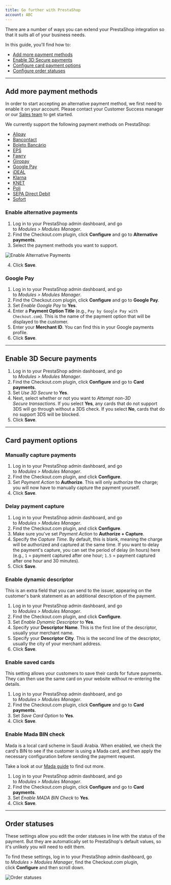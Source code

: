 ```yaml
---
title: Go further with PrestaShop
account: ABC
---
```


There are a number of ways you can extend your PrestaShop integration so that it suits all of your business needs.

In this guide, you'll find how to:

- [Add more payment methods](#Add_more_payment_methods)
- [Enable 3D Secure payments](#Enable_3D_Secure_payments)
- [Configure card payment options](#Card_payment_options)
- [Configure order statuses](#Order_statuses)

---

## Add more payment methods

<TipBox variant="note">

In order to start accepting an alternative payment method, we first need to enable it on your account. Please contact your Customer Success manager or our [Sales team](https://checkout.com/contact-sales) to get started.

</TipBox>

We currently support the following payment methods on PrestaShop:

- [Alipay](/payments/payment-methods/wallets/alipay)
- [Bancontact](/payments/payment-methods/cards/bancontact)
- [Boleto Bancário](/payments/payment-methods/cash-and-atm-payment/boleto-bancario)
- [EPS](/payments/payment-methods/bank-transfers/eps)
- [Fawry](/payments/payment-methods/cash-and-atm-payment/fawry)
- [Giropay](/payments/payment-methods/bank-transfers/giropay)
- [Google Pay](/payments/payment-methods/wallets/google-pay)
- [iDEAL](/payments/payment-methods/bank-transfers/ideal)
- [Klarna](/payments/payment-methods/invoice-and-pay-later/klarna)
- [KNET](/payments/payment-methods/cards/knet)
- [Poli](/payments/payment-methods/bank-transfers/poli)
- [SEPA Direct Debit](/payments/payment-methods/direct-debit/sepa-direct-debit)
- [Sofort](/payments/payment-methods/bank-transfers/sofort)

### Enable alternative payments

1.  Log in to your PrestaShop admin dashboard, and go to *Modules > Modules Manager*.
2.  Find the Checkout.com plugin, click **Configure** and go to **Alternative payments**.
3.  Select the payment methods you want to support.

<img maxWidth={350} src="/docs/Integrate/enable_alternative_payments.png" title="Enable Alternative Payments" />

4.  Click **Save**.

### Google Pay

1.  Log in to your PrestaShop admin dashboard, and go to *Modules > Modules Manager*.
2.  Find the Checkout.com plugin, click **Configure** and go to **Google Pay**.
3.  Set *Enable Google Pay* to **Yes**.
4.  Enter a **Payment Option Title** (e.g., `Pay by Google Pay with Checkout.com`). This is the name of the payment option that will be displayed to the customer.
5.  Enter your **Merchant ID**. You can find this in your Google payments profile.
6.  Click **Save**.

---

## Enable 3D Secure payments

1.  Log in to your PrestaShop admin dashboard, and go to *Modules > Modules Manager*.
2.  Find the Checkout.com plugin, click **Configure** and go to **Card payments**.
3.  Set *Use 3D Secure* to **Yes**.
4.  Next, select whether or not you want to *Attempt non-3D Secure transactions*. If you select **Yes**, any cards that do not support 3DS will go through without a 3DS check. If you select **No**, cards that do no support 3DS will be blocked.
5.  Click **Save**.

---

## Card payment options

### Manually capture payments

1.  Log in to your PrestaShop admin dashboard, and go to *Modules > Modules Manager*.
2.  Find the Checkout.com plugin, and click **Configure**.
3.  Set *Payment Action* to **Authorize**. This will only authorize the charge; you will now have to manually capture the payment yourself.
4.  Click **Save**.

### Delay payment capture

1.  Log in to your PrestaShop admin dashboard, and go to *Modules > Modules Manager*.
2.  Find the Checkout.com plugin, and click **Configure**.
3.  Make sure you've set *Payment Action* to **Authorize + Capture**.
4.  Specify the *Capture Time*. By default, this is blank, meaning the charge will be authorized and captured at the same time. If you want to delay the payment's capture, you can set the period of delay (in hours) here (e.g., `1` = payment captured after one hour; `1.5` = payment captured after one hour and 30 minutes).
5.  Click **Save**.

### Enable dynamic descriptor

This is an extra field that you can send to the issuer, appearing on the customer's bank statement as an additional description of the payment.

1.  Log in to your PrestaShop admin dashboard, and go to *Modules > Modules Manager*.
2.  Find the Checkout.com plugin, and click **Configure**.
3.  Set *Enable Dynamic Descriptor* to **Yes**.
4.  Specify your **Descriptor Name**. This is the first line of the descriptor, usually your merchant name.
5.  Specify your **Descriptor City**. This is the second line of the descriptor, usually the city of your merchant address.
6.  Click **Save**.

### Enable saved cards

This setting allows your customers to save their cards for future payments. They can then use the same card on your website without re-entering the details.

1.  Log in to your PrestaShop admin dashboard, and go to *Modules > Modules Manager*.
2.  Find the Checkout.com plugin, click **Configure** and go to **Card payments**.
3.  Set *Save Card Option* to **Yes**.
4.  Click **Save**.

### Enable Mada BIN check

Mada is a local card scheme in Saudi Arabia. When enabled, we check the card's BIN to see if the customer is using a Mada card, and then apply the necessary configuration before sending the payment request.

Take a look at our [Mada guide](/payments/payment-methods/cards/mada) to find out more.

1.  Log in to your PrestaShop admin dashboard, and go to *Modules > Modules Manager*.
2.  Find the Checkout.com plugin, click **Configure** and go to **Card payments**.
3.  Set *Enable MADA BIN Check* to **Yes**.
4.  Click **Save**.

---

## Order statuses

These settings allow you edit the order statuses in line with the status of the payment. But they are automatically set to PrestaShop's default values, so it's unlikely you will need to edit them.

To find these settings, log in to your PrestaShop admin dashboard, go to *Modules > Modules Manager*, find the Checkout.com plugin, click **Configure** and then scroll down.

<img maxWidth={500} src="/docs/Integrate/order_statuses.png" title="Order statuses" />
